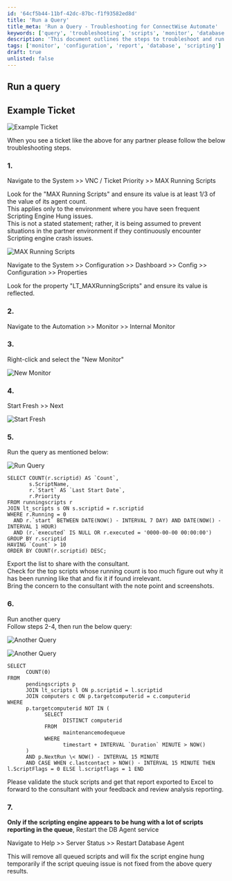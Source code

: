 ```yaml
---
id: '64cf5b44-11bf-42dc-87bc-f1f93582ed8d'
title: 'Run a Query'
title_meta: 'Run a Query - Troubleshooting for ConnectWise Automate'
keywords: ['query', 'troubleshooting', 'scripts', 'monitor', 'database']
description: 'This document outlines the steps to troubleshoot and run queries in ConnectWise Automate, specifically focusing on managing running scripts and addressing scripting engine issues. It includes detailed instructions on navigating the system, running specific SQL queries, and exporting results for further analysis.'
tags: ['monitor', 'configuration', 'report', 'database', 'scripting']
draft: true
unlisted: false
---
```

## Run a query

## Example Ticket

![Example Ticket](../../static/img/Scripting-Engine-Hung---Troubleshooting/image_1.png)

When you see a ticket like the above for any partner please follow the below troubleshooting steps.

### 1.
Navigate to the System >> VNC / Ticket Priority >> MAX Running Scripts

Look for the "MAX Running Scripts" and ensure its value is at least 1/3 of the value of its agent count.  
This applies only to the environment where you have seen frequent Scripting Engine Hung issues.  
This is not a stated statement; rather, it is being assumed to prevent situations in the partner environment if they continuously encounter Scripting engine crash issues.

![MAX Running Scripts](../../static/img/Scripting-Engine-Hung---Troubleshooting/image_2.png)

Navigate to the System >> Configuration >> Dashboard >> Config >> Configuration >> Properties

Look for the property "LT_MAXRunningScripts" and ensure its value is reflected.

### 2.
Navigate to the Automation >> Monitor >> Internal Monitor

### 3.
Right-click and select the "New Monitor"

![New Monitor](../../static/img/Scripting-Engine-Hung---Troubleshooting/image_3.png)

### 4.
Start Fresh >> Next

![Start Fresh](../../static/img/Scripting-Engine-Hung---Troubleshooting/image_4.png)

### 5.
Run the query as mentioned below:

![Run Query](../../static/img/Scripting-Engine-Hung---Troubleshooting/image_5.png)

```
SELECT COUNT(r.scriptid) AS `Count`,
       s.ScriptName,
       r.`Start` AS `Last Start Date`,
       r.Priority
FROM runningscripts r
JOIN lt_scripts s ON s.scriptid = r.scriptid
WHERE r.Running = 0
  AND r.`start` BETWEEN DATE(NOW() - INTERVAL 7 DAY) AND DATE(NOW() - INTERVAL 1 HOUR)
  AND (r.`executed` IS NULL OR r.executed = '0000-00-00 00:00:00')
GROUP BY r.scriptid
HAVING `Count` > 10
ORDER BY COUNT(r.scriptid) DESC;
```

Export the list to share with the consultant.  
Check for the top scripts whose running count is too much figure out why it has been running like that and fix it if found irrelevant.  
Bring the concern to the consultant with the note point and screenshots.

### 6.
Run another query  
Follow steps 2-4, then run the below query:

![Another Query](../../static/img/Scripting-Engine-Hung---Troubleshooting/image_6.png)

![Another Query](../../static/img/Scripting-Engine-Hung---Troubleshooting/image_7.png)

```
SELECT
      COUNT(0)
FROM
      pendingscripts p
      JOIN lt_scripts l ON p.scriptid = l.scriptid
      JOIN computers c ON p.targetcomputerid = c.computerid
WHERE
      p.targetcomputerid NOT IN (
            SELECT
                  DISTINCT computerid
            FROM
                  maintenancemodequeue
            WHERE
                  timestart + INTERVAL `Duration` MINUTE > NOW()
      )
      AND p.NextRun \< NOW() - INTERVAL 15 MINUTE
      AND CASE WHEN c.lastcontact > NOW() - INTERVAL 15 MINUTE THEN l.ScriptFlags = 0 ELSE l.scriptflags = 1 END
```

Please validate the stuck scripts and get that report exported to Excel to forward to the consultant with your feedback and review analysis reporting.

### 7.
**Only if the scripting engine appears to be hung with a lot of scripts reporting in the queue**, Restart the DB Agent service

Navigate to Help >> Server Status >> Restart Database Agent

This will remove all queued scripts and will fix the script engine hung temporarily if the script queuing issue is not fixed from the above query results.













